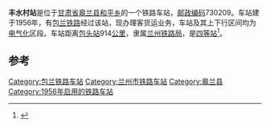 {{noteTA
|1=zh-cn:始发车次; zh-hk:列車班次;
|2=zh-cn:车次; zh-hk:班次;
}}
{{Infobox China railway station 
|车站名称 = 丰水村站
|车站名称拼音 = 
|电报码 = FSJ
|拼音码 = FSC
|车站地址 = [[甘肃省|甘肃省]][[皋兰县|皋兰县]]
|归属 = [[兰州铁路局|兰州铁路局]]
|车站等级 = [[四等站_(中铁)|四等站]]
|线路 = [[包兰铁路|包兰铁路]]
}}
'''丰水村站'''是位于[[甘肃省|甘肃省]][[皋兰县|皋兰县]][[和平乡|和平乡]]的一个铁路车站，[[邮政编码|邮政编码]]730209。车站建于1956年，有[[包兰铁路|包兰铁路]]经过该站，现办理客货运业务，车站及其上下行区间均为[[电气化|电气化]]区段。车站距离[[包头站|包头站]]914[[公里|公里]]，隶属[[兰州铁路局|兰州铁路局]]，是[[四等站_(中铁)|四等站]]<ref>{{Cite book|title=中国铁路站名词典|last=[[孙本祥|孙本祥]]主编|first=|publisher=北京：[[中国铁道出版社|中国铁道出版社]]|year=2003.04|isbn=7-113-03941-3|location=|pages=618-622}}</ref>。

==参考==
{{reflist}}

{{start rail box}}
{{s-inop|[[朱家窑站|朱家窑站]]}}
{{s-line|[[包兰铁路|包兰铁路]]}}
{{s-inop|[[土龙川站|土龙川站]]}}
{{end box}}
{{包兰铁路}}
{{铁路车站小作品}}
{{甘肃小作品}}

[[Category:包兰铁路车站|Category:包兰铁路车站]]
[[Category:兰州市铁路车站|Category:兰州市铁路车站]]
[[Category:皋兰县|Category:皋兰县]]
[[Category:1956年启用的铁路车站|Category:1956年启用的铁路车站]]